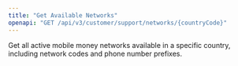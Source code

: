 ```yaml
---
title: "Get Available Networks"
openapi: "GET /api/v3/customer/support/networks/{countryCode}"
---
```


Get all active mobile money networks available in a specific country, including network codes and phone number prefixes.
